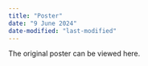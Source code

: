 ```yaml
---
title: "Poster"
date: "9 June 2024"
date-modified: "last-modified"
---
```


The original poster can be viewed here.
